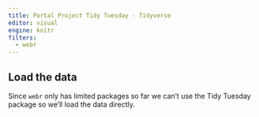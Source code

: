 ```yaml
---
title: Portal Project Tidy Tuesday - Tidyverse
editor: visual
engine: knitr
filters:
  - webr
---
```


## Load the data

Since `webr` only has limited packages so far we can't use the Tidy Tuesday package so we'll load the data directly.

```webr
```